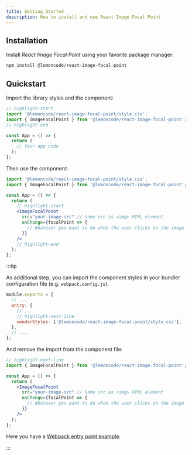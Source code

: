 ```yaml
---
title: Getting Started
description: How to install and use React Image Focal Point
---
```


## Installation

Install _React Image Focal Point_ using your favorite package manager:

```bash npm2yarn
npm install @lemoncode/react-image-focal-point
```

## Quickstart

Import the library styles and the component:

```jsx title="app.jsx" showLineNumbers
// highlight-start
import '@lemoncode/react-image-focal-point/style.css';
import { ImageFocalPoint } from '@lemoncode/react-image-focal-point';
// highlight-end

const App = () => {
  return (
    // Your app code
  );
};

```

Then use the component:

```jsx title="app.jsx" showLineNumbers
import '@lemoncode/react-image-focal-point/style.css';
import { ImageFocalPoint } from '@lemoncode/react-image-focal-point';

const App = () => {
  return (
    // highlight-start
    <ImageFocalPoint
      src="your-image-src" // Same src as <img> HTML element
      onChange={focalPoint => {
        // Whatever you want to do when the user clicks on the image
      }}
    />
    // highlight-end
  );
};
```

:::tip

As additional step, you can import the component styles in your bundler configuration file (e.g. `webpack.config.js`).

```js title="webpack.config.js" showLineNumbers
module.exports = {
  // ...
  entry: {
    // ...
    // highlight-next-line
    vendorStyles: ['@lemoncode/react-image-focal-point/style.css'],
  },
  // ...
};
```

And remove the import from the component file:

```jsx title="app.jsx" showLineNumbers
// highlight-next-line
import { ImageFocalPoint } from '@lemoncode/react-image-focal-point';

const App = () => {
  return (
    <ImageFocalPoint
      src="your-image-src" // Same src as <img> HTML element
      onChange={focalPoint => {
        // Whatever you want to do when the user clicks on the image
      }}
    />
  );
};
```

Here you have a [Webpack entry point example](examples/webpack-entry-point).

:::
